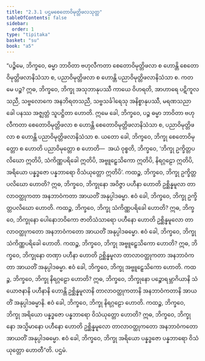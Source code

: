 ```yaml
---
title: "2.3.1 ပဌမစေတောဝိမုတ္တိဖလသုတ္တ"
tableOfContents: false
sidebar:
  order: 1
type: "tipitaka"
basket: "su"
book: "a5"
---
```



<DynamicBreadcrumb />

<Division number="71" book="a5">

<Paragraph number="428" book="a5">
“ပဉ္စိမေ, ဘိက္ခဝေ, ဓမ္မာ ဘာဝိတာ ဗဟုလီကတာ စေတောဝိမုတ္တိဖလာ စ ဟောန္တိ စေတောဝိမုတ္တိဖလာနိသံသာ စ, ပညာဝိမုတ္တိဖလာ စ ဟောန္တိ ပညာဝိမုတ္တိဖလာနိသံသာ စ.
</Paragraph>

<Paragraph number="429" book="a5">
ကတမေ ပဉ္စ? ဣဓ, ဘိက္ခဝေ, ဘိက္ခု အသုဘာနုပဿီ ကာယေ ဝိဟရတိ, အာဟာရေ ပဋိကူလသညီ, သဗ္ဗလောကေ အနဘိရတသညီ, သဗ္ဗသင်္ခါရေသု အနိစ္စာနုပဿီ, မရဏသညာ ခေါ ပနဿ အဇ္ဈတ္တံ သူပဋ္ဌိတာ ဟောတိ. ဣမေ ခေါ, ဘိက္ခဝေ, ပဉ္စ ဓမ္မာ ဘာဝိတာ ဗဟုလီကတာ စေတောဝိမုတ္တိဖလာ စ ဟောန္တိ စေတောဝိမုတ္တိဖလာနိသံသာ စ, ပညာဝိမုတ္တိဖလာ စ ဟောန္တိ ပညာဝိမုတ္တိဖလာနိသံသာ စ. ယတော ခေါ, ဘိက္ခဝေ, ဘိက္ခု စေတောဝိမုတ္တော စ ဟောတိ ပညာဝိမုတ္တော စ ဟောတိ—  အယံ ဝုစ္စတိ, ဘိက္ခဝေ, ‘ဘိက္ခု ဥက္ခိတ္တပလိဃော ဣတိပိ, သံကိဏ္ဏပရိခေါ ဣတိပိ, အဗ္ဗူဠှေသိကော ဣတိပိ, နိရဂ္ဂဠော ဣတိပိ, အရိယော ပန္နဒ္ဓဇော ပန္နဘာရော ဝိသံယုတ္တော ဣတိပိ’.
</Paragraph>

<Paragraph number="430" book="a5">
ကထဉ္စ, ဘိက္ခဝေ, ဘိက္ခု ဥက္ခိတ္တပလိဃော ဟောတိ? ဣဓ, ဘိက္ခဝေ, ဘိက္ခုနော အဝိဇ္ဇာ ပဟီနာ ဟောတိ ဥစ္ဆိန္နမူလာ တာလာဝတ္ထုကတာ အနဘာဝံကတာ အာယတိံ အနုပ္ပါဒဓမ္မာ. ဧဝံ ခေါ, ဘိက္ခဝေ, ဘိက္ခု ဥက္ခိတ္တပလိဃော ဟောတိ.
</Paragraph>

<Paragraph number="431" book="a5">
ကထဉ္စ, ဘိက္ခဝေ, ဘိက္ခု သံကိဏ္ဏပရိခေါ ဟောတိ? ဣဓ, ဘိက္ခဝေ, ဘိက္ခုနော ပေါနောဘဝိကော ဇာတိသံသာရော ပဟီနော ဟောတိ ဥစ္ဆိန္နမူလော တာလာဝတ္ထုကတော အနဘာဝံကတော အာယတိံ အနုပ္ပါဒဓမ္မော. ဧဝံ ခေါ, ဘိက္ခဝေ, ဘိက္ခု သံကိဏ္ဏပရိခေါ ဟောတိ.
</Paragraph>

<Paragraph number="432" book="a5">
ကထဉ္စ, ဘိက္ခဝေ, ဘိက္ခု အဗ္ဗူဠှေသိကော ဟောတိ? ဣဓ, ဘိက္ခဝေ, ဘိက္ခုနော တဏှာ ပဟီနာ ဟောတိ ဥစ္ဆိန္နမူလာ တာလာဝတ္ထုကတာ အနဘာဝံကတာ အာယတိံ အနုပ္ပါဒဓမ္မာ. ဧဝံ ခေါ, ဘိက္ခဝေ, ဘိက္ခု အဗ္ဗူဠှေသိကော ဟောတိ.
</Paragraph>

<Paragraph number="433" book="a5">
ကထဉ္စ, ဘိက္ခဝေ, ဘိက္ခု နိရဂ္ဂဠော ဟောတိ? ဣဓ, ဘိက္ခဝေ, ဘိက္ခုနော ပဉ္စောရမ္ဘာဂိယာနိ သံယောဇနာနိ ပဟီနာနိ ဟောန္တိ ဥစ္ဆိန္နမူလာနိ တာလာဝတ္ထုကတာနိ အနဘာဝံကတာနိ အာယတိံ အနုပ္ပါဒဓမ္မာနိ. ဧဝံ ခေါ, ဘိက္ခဝေ, ဘိက္ခု နိရဂ္ဂဠော ဟောတိ.
</Paragraph>

<Paragraph number="434" book="a5">
ကထဉ္စ, ဘိက္ခဝေ, ဘိက္ခု အရိယော ပန္နဒ္ဓဇော ပန္နဘာရော ဝိသံယုတ္တော ဟောတိ? ဣဓ, ဘိက္ခဝေ, ဘိက္ခုနော အသ္မိမာနော ပဟီနော ဟောတိ ဥစ္ဆိန္နမူလော တာလာဝတ္ထုကတော အနဘာဝံကတော အာယတိံ အနုပ္ပါဒဓမ္မော. ဧဝံ ခေါ, ဘိက္ခဝေ, ဘိက္ခု အရိယော ပန္နဒ္ဓဇော ပန္နဘာရော ဝိသံယုတ္တော ဟောတီ”တိ.

</Paragraph>
</Division>

<Paragraph number="435" type="center" book="a5">
ပဌမံ.
</Paragraph>